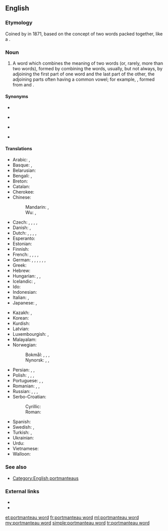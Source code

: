 {{also|portmanteau-word}}

==English==

===Etymology===
Coined by {{w|Lewis Carroll}} in 1871, based on the concept of two words packed together, like a {{l|en|portmanteau}} {{gloss|a travelling case having two halves joined by a hinge}}.
: {{quote-book|year=1871|author=Lewis Carroll|authorlink=Lewis Carroll|passage=Well, “{{l|en|slithy}}” means “lithe and slimy”. “Lithe” is the same as “active”. You see it’s like a '''portmanteau''' – there are two meanings packed up into one word.|chapter=[[s:Through the Looking-Glass, and What Alice Found There/Chapter VI|VI. Humpty Dumpty]]|title=Through the Looking-Glass, and What Alice Found There}}

===Noun===
{{en-noun}}

# {{lb|en|linguistics}} A word which combines the meaning of two words (or, rarely, more than two words), formed by combining the words, usually, but not always, by adjoining the first part of one word and the last part of the other, the adjoining parts often having a common vowel; for example, {{m|en|smog}}, formed from {{m|en|smoke}} and {{m|en|fog}}.

====Synonyms====
{{top4}}
* {{l|en|amalgamation}}
{{mid4}}
* {{l|en|blend}}
{{mid4}}
* {{l|en|frankenword}}
{{mid4}}
* {{l|en|portmanteau}}
{{bottom}}

====Translations====
{{trans-top|word which combines the meaning of two words}}
* Arabic: {{t|ar|لَفْظِ مَنْحُوت|m}}, {{t|ar|مَزَاج|m}}
* Basque: {{t|eu|portmanteau}}, {{t|eu|portmanteau hitza}}
* Belarusian: {{t|be|кантаміна́цыя|f|sc=Cyrl}}
* Bengali: {{t|bn|পিন্ডারিশব্দ|sc=Beng}}, {{t|bn|পিন্ডারি|sc=Beng}}
* Breton: {{t|br|ger-malizenn|m}}
* Catalan: {{t|ca|mot creuat|m}}
* Cherokee: {{t|chr|ᎠᏑᏰ⁠ᎲᎯ|sc=Cher}}
* Chinese:
*: Mandarin: {{t|cmn|混成詞|sc=Hani}}, {{t|cmn|混成词|tr=hǔchéng cí|sc=Hani}}
*: Wu: {{t|wuu|混成詞|sc=Hani}}, {{t|wuu|混成词|sc=Hani}}
* Czech: {{t|cs|kontaminace|f}}, {{t|cs|křížení|n}}, {{t|cs|mísení|n}}, {{t|cs|splynulina|f}}, {{t|cs|kufříkové slovo|n}}
* Danish: {{t|da|portmanteau|n}}, {{t|da|portmanteau-ord|n}}
* Dutch: {{t|nl|mengwoord|n}}, {{t|nl|vlechtwoord|n}}, {{t+|nl|kofferwoord|n}}, {{t|nl|porte-manteauwoord|n}}, {{t+|nl|contaminatie|f}}
* Esperanto: {{t|eo|kofrovorto}}
* Estonian: {{t|et|sulandsõna}}
* Finnish: {{t|fi|sulautuma}}
* French: {{t+|fr|mot-valise|m}}, {{t+|fr|mot valise|m}}, {{t+|fr|mot porte-manteau|m}}, {{t|fr|mot portemanteau|m}}, {{t+|fr|mot-portemanteau|m}}
* German: {{t+|de|Kofferwort|n}}, {{t|de|Portmanteau|n}}, {{t|de|Portmanteau-Wort|n}}, {{t+|de|Schachtelwort|n}}, {{t+|de|Kontamination|f}}, {{t+|de|Verschmelzung|f}}, {{t+|de|Wortkreuzung|f}}
* Greek: {{t+|el|σύμμειγμα|n}}
* Hebrew: {{t+|he|הֶלְחֵם בְּסִיסִים|m|tr=hɛlḥēm bəsīsīm}}
* Hungarian: {{t|hu|vegyülékszó}}, {{t|hu|szóösszerántás}}, {{t+|hu|szóösszevonás}}
* Icelandic: {{t|is|samrunaorð|n}}, {{t|is|frakkaorð|n}}
* Ido: {{t|io|vort-ifar}}
* Indonesian: {{t|id|lakuran}}
* Italian: {{t|it|parola macedonia|f}}, {{t+|it|sincrasi|f}}
* Japanese: {{t|ja|混成語|tr=こんせいご, konseigo}}, {{t|ja|かばん語|tr=かばんご, kabango}}
{{trans-mid}}
* Kazakh: {{t|kk|біріккен сөздер|sc=Cyrl}}, {{t|kk|контаминация|sc=Cyrl}}
* Korean: {{t|ko|혼성어|sc=Kore}}
* Kurdish: {{t|ku|peyva hevedudanî}}
* Latvian: {{t|lv|kontaminācija|f}}
* Luxembourgish: {{t|lb|Portmanteau-Wuert|n}}, {{t|lb|Portemanteau-Wuert|n}}
* Malayalam: {{t|ml|ചേർത്തുള്ള കൃത്രിമവാക്ക്‌|sc=Mlym}}
* Norwegian:
*: Bokmål: {{t|nb|sammentrukket ord|n}}, {{t+|nb|teleskopord|n}}, {{t|nb|portmanteau-ord|n}}, {{t|nb|portemanteau|n}}
*: Nynorsk: {{t|nn|samantrekt ord|n}}, {{t|nn|portmanteau-ord|n}}, {{t|nn|teleskopord|n}}
* Persian: {{t|fa|تکواژ مرکب|tr=takvâž morakkab|sc=fa-Arab}}, {{t|fa|تکواژ چندوجهی|tr=takvâž čandvojey|sc=fa-Arab}}, {{t|fa|آمیزه‌سازی|tr=âmiz-hesâzi|sc=fa-Arab}}
* Polish: {{t|pl|zbitka słowna|f}}, {{t|pl|zbitka wyrazowa|f}}, {{t|pl|skrzyżowanie wyrazów|n}}, {{t|pl|kontaminacja|f}}
* Portuguese: {{qualifier|Portugal}} {{t|pt|palavra-valise|f}}, {{qualifier|Portugal}} {{t+|pt|amálgama|m|f}}, {{qualifier|Brazil}} {{t|pt|siglonimização|f}}
* Romanian: {{t|ro|cuvânt telescopat|n}}, {{t|ro|cuvânt telescopizat|n}}, {{t|ro|cuvânt-valiză|n}}
* Russian: {{t+|ru|словослия́ние|n|sc=Cyrl}}, {{t+|ru|словостяже́ние|n|sc=Cyrl}}, {{t|ru|сло́во-бума́жник|m|sc=Cyrl}}, {{t+|ru|контамина́ция|f|sc=Cyrl}}
* Serbo-Croatian:
*: Cyrillic: {{t|sh|кова̀ница|f|sc=Cyrl}}
*: Roman: {{t+|sh|kovànica|f}}
* Spanish: {{t|es|palabra baúl|f}}
* Swedish: {{t+|sv|teleskopord|n}}, {{t+|sv|kontamination|c}}
* Turkish: {{t+|tr|birleşik kelime}}, {{t+|tr|birleşik sözcük}}
* Ukrainian: {{t|uk|контаміна́ція|f|sc=Cyrl}}
* Urdu: {{t|ur|امیختہ|sc=ur-Arab}}
* Vietnamese: {{t|vi|từ kết hợp}}
* Walloon: {{t|wa|spotchî aplacaedje|n}}
{{trans-bottom}}

===See also===
* [[:Category:English blends|Category:English portmanteaus]]

===External links===
* {{projectlink|wikipedia}}
* {{projectlink|wikipedia|List of portmanteaus}}

[[et:portmanteau word]]
[[fr:portmanteau word]]
[[ml:portmanteau word]]
[[my:portmanteau word]]
[[simple:portmanteau word]]
[[tr:portmanteau word]]
